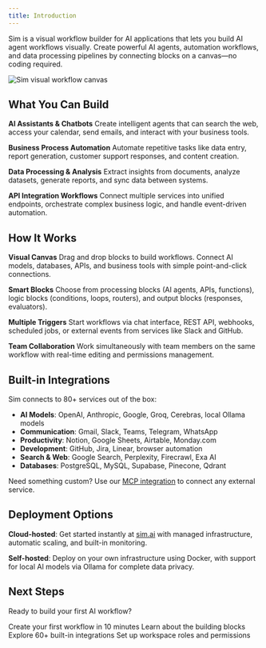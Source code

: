 ```yaml
---
title: Introduction
---
```



Sim is a visual workflow builder for AI applications that lets you build AI agent workflows visually. Create powerful AI agents, automation workflows, and data processing pipelines by connecting blocks on a canvas—no coding required.

<div className="flex justify-center">
  <Image
    src="/static/introduction.png"
    alt="Sim visual workflow canvas"
    width={700}
    height={450}
    className="my-6"
  />
</div>

## What You Can Build

**AI Assistants & Chatbots**
Create intelligent agents that can search the web, access your calendar, send emails, and interact with your business tools.

**Business Process Automation**
Automate repetitive tasks like data entry, report generation, customer support responses, and content creation.

**Data Processing & Analysis**
Extract insights from documents, analyze datasets, generate reports, and sync data between systems.

**API Integration Workflows**
Connect multiple services into unified endpoints, orchestrate complex business logic, and handle event-driven automation.

## How It Works

**Visual Canvas**
Drag and drop blocks to build workflows. Connect AI models, databases, APIs, and business tools with simple point-and-click connections.

**Smart Blocks**
Choose from processing blocks (AI agents, APIs, functions), logic blocks (conditions, loops, routers), and output blocks (responses, evaluators).

**Multiple Triggers**
Start workflows via chat interface, REST API, webhooks, scheduled jobs, or external events from services like Slack and GitHub.

**Team Collaboration**
Work simultaneously with team members on the same workflow with real-time editing and permissions management.

## Built-in Integrations

Sim connects to 80+ services out of the box:

- **AI Models**: OpenAI, Anthropic, Google, Groq, Cerebras, local Ollama models
- **Communication**: Gmail, Slack, Teams, Telegram, WhatsApp  
- **Productivity**: Notion, Google Sheets, Airtable, Monday.com
- **Development**: GitHub, Jira, Linear, browser automation
- **Search & Web**: Google Search, Perplexity, Firecrawl, Exa AI
- **Databases**: PostgreSQL, MySQL, Supabase, Pinecone, Qdrant

Need something custom? Use our [MCP integration](/mcp) to connect any external service.

## Deployment Options

**Cloud-hosted**: Get started instantly at [sim.ai](https://sim.ai) with managed infrastructure, automatic scaling, and built-in monitoring.

**Self-hosted**: Deploy on your own infrastructure using Docker, with support for local AI models via Ollama for complete data privacy.

## Next Steps

Ready to build your first AI workflow?

<Cards>
  <Card title="Getting Started" href="/getting-started">
    Create your first workflow in 10 minutes
  </Card>
  <Card title="Workflow Blocks" href="/blocks">
    Learn about the building blocks
  </Card>
  <Card title="Tools & Integrations" href="/tools">
    Explore 60+ built-in integrations
  </Card>
  <Card title="Team Permissions" href="/permissions/roles-and-permissions">
    Set up workspace roles and permissions
  </Card>
</Cards>

